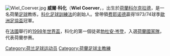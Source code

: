 {{Expand language|nl|date=2018年10月}}
{{unreferenced|time=2018-10-28T12:14:31+00:00}}
[[File:Wiel_Coerver.jpg|thumb]]
'''威爾·科化'''（'''Wiel Coerver'''，{{BD|1924年|12月3日|2011年|4月22日}}，出生於[[荷蘭|荷蘭]][[科尔克拉德|科尔克拉德]]，是一名荷蘭[[足球|足球]]教练，[[科化足球訓練法|科化足球訓練法]]的創始人。曾帶領[[费耶诺德|费耶诺德]]贏得1973/74球季[[歐洲足協盃|歐洲足協盃]]冠軍。

在[[法國|法國]]舉行的[[1998年世界盃|1998年世界盃]]，科化的第一個徒弟[[勃杜安·岑登|勃杜安·岑登]]，入選[[荷蘭國家隊|荷蘭國家隊]]，代表荷蘭参赛。

{{Authority control}}
{{DEFAULTSORT:Wiel Coerver}}
[[Category:荷兰足球运动员|Category:荷兰足球运动员]]
[[Category:荷蘭足球主教練|Category:荷蘭足球主教練]]